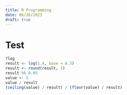 ```yaml
---
title: R Programming
date: 06/26/2023
draft: true
---
```


# Test 

```r
?log
result <- log(1.4, base = 8.3)
result <- round(result, 3)
result %% 0.05
value <- 5
value / result
(ceiling(value) / result) / (floor(value) / result)
```